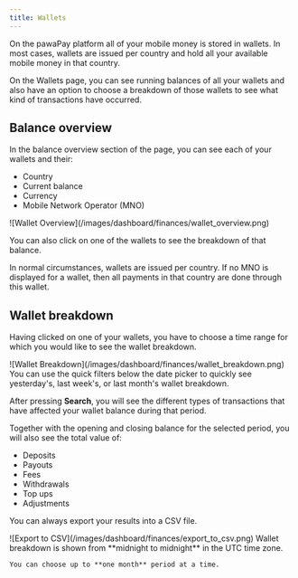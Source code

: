 ```yaml
---
title: Wallets
---
```


On the pawaPay platform all of your mobile money is stored in wallets. In most cases, wallets are issued per country and hold all your available mobile money in that country.

On the Wallets page, you can see running balances of all your wallets and also have an option to choose a breakdown of those wallets to see what kind of transactions have occurred.

## Balance overview

In the balance overview section of the page, you can see each of your wallets and their:
- Country
- Current balance
- Currency
- Mobile Network Operator (MNO)

<Frame>
    ![Wallet Overview](/images/dashboard/finances/wallet_overview.png)
</Frame>

You can also click on one of the wallets to see the breakdown of that balance.

<Info>  
    In normal circumstances, wallets are issued per country. 
    If no MNO is displayed for a wallet, then all payments in that country are done through this wallet.
</Info>

## Wallet breakdown

Having clicked on one of your wallets, you have to choose a time range for which you would like to see the wallet breakdown.

<Frame>
    ![Wallet Breakdown](/images/dashboard/finances/wallet_breakdown.png)
</Frame>

<Tip>
    You can use the quick filters below the date picker to quickly see yesterday's, last week's, or last month's wallet breakdown.
</Tip>

After pressing **Search**, you will see the different types of transactions that have affected your wallet balance during that period.

Together with the opening and closing balance for the selected period, you will also see the total value of:
- Deposits
- Payouts
- Fees
- Withdrawals
- Top ups
- Adjustments

You can always export your results into a CSV file.

<Frame>
    ![Export to CSV](/images/dashboard/finances/export_to_csv.png)
</Frame>

<Info>
    Wallet breakdown is shown from **midnight to midnight** in the UTC time zone.
    
    You can choose up to **one month** period at a time.
</Info>